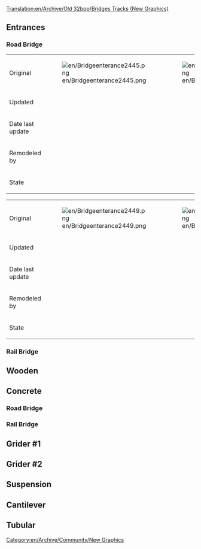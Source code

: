 [[Translation:en/Archive/Old 32bpp/Bridges Tracks (New Graphics)]]
== Entrances ==
=== Road Bridge ===
{| border=1 style="background:#e7ebff;"
!
!
!
!
!
|-
!Original
|[[File:en/Bridgeenterance2445.png]]
|[[File:en/Bridgeenterance2446.png]]
|[[File:en/Bridgeenterance2447.png]]
|[[File:en/Bridgeenterance2448.png]]
|-
!Updated
|
|
|
|
|-
!Date last update
|
|
|
|
|-
!Remodeled by
|
|
|
|
|-
!State
{{en/Archive/Old 32bpp/Unclaimed}}
{{en/Archive/Old 32bpp/Unclaimed}}
{{en/Archive/Old 32bpp/Unclaimed}}
{{en/Archive/Old 32bpp/Unclaimed}}
|}

{| border=1 style="background:#e7ebff;"
!
!
!
!
!
|-
!Original
|[[File:en/Bridgeenterance2449.png]]
|[[File:en/Bridgeenterance2450.png]]
|[[File:en/Bridgeenterance2451.png]]
|[[File:en/Bridgeenterance2452.png]]
|-
!Updated
|
|
|
|
|-
!Date last update
|
|
|
|
|-
!Remodeled by
|
|
|
|
|-
!State
{{en/Archive/Old 32bpp/Unclaimed}}
{{en/Archive/Old 32bpp/Unclaimed}}
{{en/Archive/Old 32bpp/Unclaimed}}
{{en/Archive/Old 32bpp/Unclaimed}}
|}

=== Rail Bridge ===

== Wooden ==

== Concrete ==
=== Road Bridge ===

=== Rail Bridge ===

== Grider #1 ==

== Grider #2 ==

== Suspension ==

== Cantilever ==

== Tubular ==

[[Category:en/Archive/Community/New Graphics]]